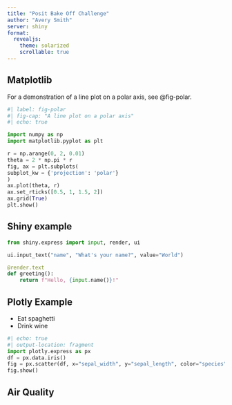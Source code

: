 ```yaml
---
title: "Posit Bake Off Challenge"
author: "Avery Smith"
server: shiny
format: 
  revealjs:
    theme: solarized
    scrollable: true
---
```


## Matplotlib

For a demonstration of a line plot on a polar axis, see @fig-polar.

```python
#| label: fig-polar
#| fig-cap: "A line plot on a polar axis"
#| echo: true

import numpy as np
import matplotlib.pyplot as plt

r = np.arange(0, 2, 0.01)
theta = 2 * np.pi * r
fig, ax = plt.subplots(
subplot_kw = {'projection': 'polar'}
)
ax.plot(theta, r)
ax.set_rticks([0.5, 1, 1.5, 2])
ax.grid(True)
plt.show()
```

## Shiny example


```python

from shiny.express import input, render, ui

ui.input_text("name", "What's your name?", value="World")

@render.text
def greeting():
    return f"Hello, {input.name()}!"

```

## Plotly Example

::: {.incremental}

- Eat spaghetti
- Drink wine

```python
#| echo: true
#| output-location: fragment
import plotly.express as px
df = px.data.iris()
fig = px.scatter(df, x="sepal_width", y="sepal_length", color="species")
fig.show()
```
:::

## Air Quality

